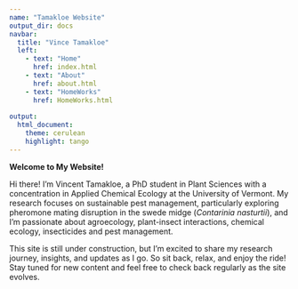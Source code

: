 ```yaml
---
name: "Tamakloe Website"
output_dir: docs
navbar:
  title: "Vince Tamakloe"
  left:
    - text: "Home"
      href: index.html
    - text: "About"
      href: about.html
    - text: "HomeWorks"
      href: HomeWorks.html
      
output:
  html_document:
    theme: cerulean
    highlight: tango 
---
```


**Welcome to My Website!**

Hi there! I’m Vincent Tamakloe, a PhD student in Plant Sciences with a concentration in Applied Chemical Ecology at the University of Vermont. My research focuses on sustainable pest management, particularly exploring pheromone mating disruption in the swede midge (*Contarinia nasturtii*), and I'm passionate about agroecology, plant-insect interactions, chemical ecology, insecticides and pest management.

This site is still under construction, but I’m excited to share my research journey, insights, and updates as I go. So sit back, relax, and enjoy the ride! Stay tuned for new content and feel free to check back regularly as the site evolves.